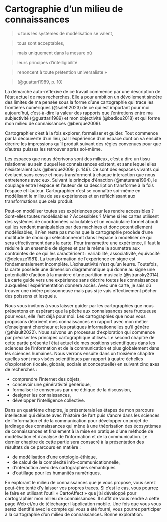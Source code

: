 # Cartographie d'un milieu de connaissances

> « tous les systèmes de modélisation se valent,

> tous sont acceptables,

> mais uniquement dans la mesure où

> leurs principes d'intelligibilité

> renoncent à toute prétention universaliste »

> (@guattari1989, p. 10)

La démarche auto-réflexive de ce travail commence par une description de l'état actuel de mes recherches. Elle a pour ambition un dévoilement sincère des limites de ma pensée sous la forme d'une cartographie qui trace les frontières numériques (@saleh2023) de ce qui est important pour moi aujourd'hui, c'est-à-dire la valeur des rapports que j'entretiens entre ma subjectivité (@guattari1989) et mon objectivité (@badiou2018) et qui forme mon milieu de connaissances (@berque2009).

Cartographier c'est à la fois explorer, formaliser et guider. Tout commence par la découverte d'un lieu, par l'expérience d'un espace dont on va ensuite décrire les impressions qu'il produit suivant des règles convenues pour que d'autres puisses les retrouver après soi-même.

Les espaces que nous décrivons sont des milieux, c'est à dire un tissu relationnel au sein duquel les connaissances existent, et sans lequel elles n'existeraient pas (@berque2009, p. 146). Ce sont des espaces vivants qui évoluent sans cesse et nous transforment à chaque interaction que nous entretenons avec eux. Suivant le principe d'énaction (@maturana1994), le couplage entre l'espace et l'auteur de sa description transforme à la fois l'espace et l'auteur. Cartographier c'est se connaître soi-même en modélisant le milieu de ses expériences et en réfléchissant aux transformations que cela produit.

Peut-on modéliser toutes ses expériences pour les rendre accessibles ? Sont-elles toutes modélisables ? Accessibles ? Même si les cartes utilisent des systèmes de coordonnées calculables et un vocabulaire formel abouti qui les rendent manipulables par des machines et donc potentiellement modélisables, il n'en reste pas moins que la cartographie procède d'une multitude de choix qui sélectionneront dans l'espace à modéliser ce qui sera effectivement dans la carte. Pour transmettre une expérience, il faut la réduire à un ensemble de signes et par la même la soumettre aux contraintes de ce qui les caractérisent : variabilité, associativité, équivocité (@deleuze1981). La transformation de l'expérience en signe est fondamentalement incomplète. L'exhaustivité n'est qu'un leurre. Toutefois, la carte possède une dimension diagrammatique qui donne au signe une potentialité d'action à la manière d'une partition musicale (@stransky2014). La carte guide vers une expérience sans décrire toutes les connaissances auxquelles l'expérimentation donnera accès. Avec une carte, je sais où trouver une rivière poissonneuse mais pas si je vais effectivement pêcher des poissons et lesquels.

Nous vous invitons à vous laisser guider par les cartographies que nous présentons en espérant que la pêche aux connaissances sera fructueuse pour vous, elle l'est déjà pour moi. Les cartographies que nous vous proposons décrivent mes connaissances en rapport avec mon métier d'enseignant chercheur et les pratiques informationnelles qu'il génère (@thiault2022). Nous suivons un processus d'exploration qui commence par préciser les principes cartographique utilisés. Le second chapitre de cette partie présente l'état actuel de mes positions scientifiques dans les sciences de l'information et de la communication et plus globalement dans les sciences humaines. Nous verrons ensuite dans un troisième chapitre quelles sont mes visées scientifiques par rapport à quatre échelles d'exploration (locale, globale, sociale et conceptuelle) en suivant cinq axes de recherches :

-   comprendre l'internet des objets,
-   concevoir une générativité générique,
-   formaliser le consensus par une éthique de la discussion,
-   designer les connaissances,
-   développer l'intelligence collective.

Dans un quatrième chapitre, je présenterais les étapes de mon parcours intellectuel qui débute avec l'histoire de l'art puis s'ancre dans les sciences de l'information et de la communication pour développer un projet de jardinage des connaissances qui mène à une théorisation des écosystèmes de connaissances et finalement à la mise en pratique d'une méthode de modélisation et d'analyse de l'information et de la communication. Le dernier chapitre de cette partie sera consacré à la présentation des résultats de ce parcours en matière :

-   de modélisation d'une ontologie-éthique,
-   de calcul de la complexité info-communicationnelle,
-   d'interaction avec des cartographies sémantiques
-   d'outillage pour les humanités numériques.

En explorant le milieu de connaissances que je vous propose, vous serez peut-être tenté d'y laisser vos propres traces. Si c'est le cas, vous pourrez le faire en utilisant l'outil « CartoAffect » que j'ai développé pour cartographier mon milieu de connaissances. Il suffit de vous rendre à cette page Web et/ou de télécharger l'application mobile. Une fois que vous vous serez identifié avec le compte qui vous a été fourni, vous pourrez participer à la cartographie d'un milieu de connaissances. Bonne exploration.
